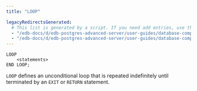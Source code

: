 ```yaml
---
title: "LOOP"

legacyRedirectsGenerated:
  # This list is generated by a script. If you need add entries, use the `legacyRedirects` key.
  - "/edb-docs/d/edb-postgres-advanced-server/user-guides/database-compatibility-stored-procedural-language-guide/13/loop.html"
  - "/edb-docs/d/edb-postgres-advanced-server/user-guides/database-compatibility-stored-procedural-language-guide/latest/loop.html"
---
```


<div id="loop" class="registered_link"></div>

```text
LOOP
    <statements>
END LOOP;
```

`LOOP` defines an unconditional loop that is repeated indefinitely until terminated by an `EXIT` or `RETURN` statement.
